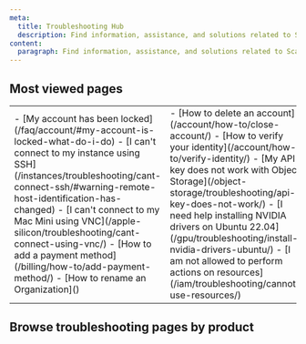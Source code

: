 ```yaml
---
meta:
  title: Troubleshooting Hub
  description: Find information, assistance, and solutions related to Scaleway products and services.
content:
  paragraph: Find information, assistance, and solutions related to Scaleway products and services.
---
```


<ProductHeader
  productName="Troubleshooting Hub"
  productLogo="generic"
  description="Browse the troubleshooting hub to find information, assistance, and solutions related to Scaleway products and services"
/>

<Grid>
    <DefaultCard 
      title="Scaleway billing"
      description="Understand how Scaleway resources are billed."
      url="/billing/"
      label="See more"
    />
    <DefaultCard 
      title="Product Quotas"
      description="Discover how quotas work."
      url="/organizations-and-projects/additional-content/organization-quotas/"
      label="See more"
    />
    <DefaultCard 
      title="IAM Permissions"
      description="Become an IAM expert."
      url="/iam/reference-content/permission-sets/"
      label="See more"
    />
</Grid>
<Grid>
    <DefaultCard 
      title="Ask AI"
      description="Ask your questions to our AI chatbot."
      url="/ai-search/"
      label="See more"
    />
    <DefaultCard 
      title="Request a feature"
      description="Request a new feature for a product."
      url="https://feature-request.scaleway.com/"
      label="See more"
    />
    <DefaultCard 
      title="See services status"
      description="See the current state of Scaleway services"
      url="https://status.scaleway.com/"
      label="See more"
    />
</Grid>

## Most viewed pages

<table>
  <tr>
    <td>
      - [My account has been locked](/faq/account/#my-account-is-locked-what-do-i-do)
      - [I can't connect to my instance using SSH](/instances/troubleshooting/cant-connect-ssh/#warning-remote-host-identification-has-changed)
      - [I can't connect to my Mac Mini using VNC](/apple-silicon/troubleshooting/cant-connect-using-vnc/)
      - [How to add a payment method](/billing/how-to/add-payment-method/)
      - [How to rename an Organization]()
    </td>
    <td>
      - [How to delete an account](/account/how-to/close-account/)
      - [How to verify your identity](/account/how-to/verify-identity/)
      - [My API key does not work with Object Storage](/object-storage/troubleshooting/api-key-does-not-work/)
      - [I need help installing NVIDIA drivers on Ubuntu 22.04](/gpu/troubleshooting/install-nvidia-drivers-ubuntu/)
      - [I am not allowed to perform actions on resources](/iam/troubleshooting/cannot-use-resources/)
    </td>
  </tr>
</table>

## Browse troubleshooting pages by product

<Grid>

  <ProductCardIllustration
    productLogo="accountExperience"
    url="/account/troubleshooting/"
    label="Account"
  />

  <ProductCardIllustration
    productLogo="accountBilling"
    url="/billing/troubleshooting/"
    label="Billing"
  />

  <ProductCardIllustration
    productLogo="auditTrail"
    url="/audit-trail/troubleshooting/"
    label="Audit Trail"
  />

  <ProductCardIllustration
    productLogo="iam"
    url="/iam/troubleshooting/"
    label="Identity & Access Management"
  />

  <ProductCardIllustration
    productLogo="cockpit"
    url="/cockpit/troubleshooting/"
    label="Cockpit"
  />

  <ProductCardIllustration
    productLogo="generativeApi"
    url="/generative-apis/troubleshooting/"
    label="Generative APIs"
  />

  <ProductCardIllustration
    productLogo="appleSilicon"
    url="/apple-silicon/troubleshooting/"
    label="Apple silicon"
  />

  <ProductCardIllustration
    productLogo="elasticMetal"
    url="/elastic-metal/troubleshooting/"
    label="Elastic Metal"
  />

  <ProductCardIllustration
    productLogo="instance"
    url="/instances/troubleshooting/"
    label="Instances"
  />

  <ProductCardIllustration
    productLogo="instance"
    url="/gpu/troubleshooting/"
    label="GPU Instances"
  />

  <ProductCardIllustration
    productLogo="containerRegistry"
    url="/container-registry/troubleshooting/"
    label="Container Registry"
  />

  <ProductCardIllustration
    productLogo="k8sKapsule"
    url="/kubernetes/troubleshooting/"
    label="Kubernetes"
  />

  <ProductCardIllustration
    productLogo="managedDatabase"
    url="/managed-databases-for-postgresql-and-mysql/troubleshooting/"
    label="Managed Database for PostgreSQL and MySQL"
  />

  <ProductCardIllustration
    productLogo="distributedDataLab"
    url="/data-lab/troubleshooting/"
    label="Distributed Data Lab"
  />

  <ProductCardIllustration
    productLogo="transactionalEmail"
    url="/transactional-email/troubleshooting/"
    label="Transactional Email"
  />

  <ProductCardIllustration
    productLogo="domainsAndDns"
    url="/domains-and-dns/troubleshooting/"
    label="Domains and DNS"
  />

  <ProductCardIllustration
    productLogo="loadBalancers"
    url="/load-balancer/troubleshooting/"
    label="Load Balancer"
  />

  <ProductCardIllustration
    productLogo="publicGateway"
    url="/public-gateways/troubleshooting/"
    label="Public Gateways"
  />

  <ProductCardIllustration
    productLogo="vpc"
    url="/vpc/troubleshooting/"
    label="VPC"
  />

  <ProductCardIllustration
    productLogo="containers"
    url="/serverless-containers/troubleshooting/"
    label="Serverless Containers"
  />

  <ProductCardIllustration
    productLogo="serverlessJob"
    url="/serverless-jobs/troubleshooting/"
    label="Serverless Jobs"
  />

  <ProductCardIllustration
    productLogo="functions"
    url="/serverless-functions/troubleshooting/"
    label="Serverless Functions"
  />

  <ProductCardIllustration
    productLogo="serverlessDB"
    url="/serverless-sql-databases/troubleshooting/"
    label="Serverless SQL Databases"
  />

  <ProductCardIllustration
    productLogo="objectStorage"
    url="/object-storage/troubleshooting/"
    label="Object Storage"
  />

</Grid>